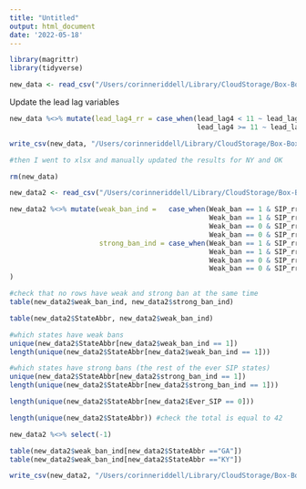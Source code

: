 ```yaml
---
title: "Untitled"
output: html_document
date: '2022-05-18'
---
```


```r
library(magrittr)
library(tidyverse)
```

```r
new_data <- read_csv("/Users/corinneriddell/Library/CloudStorage/Box-Box/Google-search-data/Data-for-Analysis/Analytic Data Set/Analytic_Data_with_leads_and_new_exposure_for_RR.csv")
```
Update the lead lag variables

```r
new_data %<>% mutate(lead_lag4_rr = case_when(lead_lag4 < 11 ~ lead_lag4,
                                              lead_lag4 >= 11 ~ lead_lag4 * SIP_rr))

write_csv(new_data, "/Users/corinneriddell/Library/CloudStorage/Box-Box/Google-search-data/Data-for-Analysis/Analytic Data Set/Analytic_Data_with_leads_and_new_exposure_for_RR2.csv")

#then I went to xlsx and manually updated the results for NY and OK
```


```r
rm(new_data)

new_data2 <- read_csv("/Users/corinneriddell/Library/CloudStorage/Box-Box/Google-search-data/Data-for-Analysis/Analytic Data Set/Analytic_Data_with_leads_and_new_exposure_for_RR2.csv")

new_data2 %<>% mutate(weak_ban_ind =   case_when(Weak_ban == 1 & SIP_rr == 1 ~ 1,
                                                 Weak_ban == 1 & SIP_rr == 0 ~ 0, 
                                                 Weak_ban == 0 & SIP_rr == 1 ~ 0,
                                                 Weak_ban == 0 & SIP_rr == 0 ~ 0),
                      strong_ban_ind = case_when(Weak_ban == 1 & SIP_rr == 1 ~ 0,
                                                 Weak_ban == 1 & SIP_rr == 0 ~ 0, 
                                                 Weak_ban == 0 & SIP_rr == 1 ~ 1,
                                                 Weak_ban == 0 & SIP_rr == 0 ~ 0)
)

#check that no rows have weak and strong ban at the same time
table(new_data2$weak_ban_ind, new_data2$strong_ban_ind)

table(new_data2$StateAbbr, new_data2$weak_ban_ind)

#which states have weak bans
unique(new_data2$StateAbbr[new_data2$weak_ban_ind == 1])
length(unique(new_data2$StateAbbr[new_data2$weak_ban_ind == 1]))

#which states have strong bans (the rest of the ever SIP states)
unique(new_data2$StateAbbr[new_data2$strong_ban_ind == 1])
length(unique(new_data2$StateAbbr[new_data2$strong_ban_ind == 1]))

length(unique(new_data2$StateAbbr[new_data2$Ever_SIP == 0]))

length(unique(new_data2$StateAbbr)) #check the total is equal to 42

new_data2 %<>% select(-1)

table(new_data2$weak_ban_ind[new_data2$StateAbbr =="GA"])
table(new_data2$weak_ban_ind[new_data2$StateAbbr =="KY"])
```

```r
write_csv(new_data2, "/Users/corinneriddell/Library/CloudStorage/Box-Box/Google-search-data/Data-for-Analysis/Analytic Data Set/Analytic_Data_with_leads_and_new_exposure_for_RR3.csv")
```

